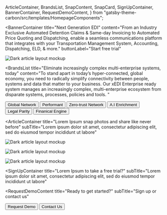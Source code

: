   ArticleContainer,
  BrandsList,
  SnapContent,
  SnapCard,
  SignUpContainer,
  BannerContainer,
  RequestDemoContent,
} from "gatsby-theme-carbon/src/templates/HomepageComponents";


<BannerContainer 
  title="Next Generation EDI"
  content="From an Industry Exclusive Automated Detention Claims & Same-day Invoicing to Automated Price Quoting and Dispatching, enable a seamless communications platform that integrates with your Transportation Management System, Accounting, Dispatching, ELD, & more."
  buttonLabel="Start free trial"
>

![Dark article layout mockup](./components/images/Article_05.png)

</BannerContainer>

<BrandsList
  title="Eliminate increasingly complex multi-enterprise systems, today"
  content="To stand apart in today’s hyper-connected, global economy, you need to radically simplify connectivity between people, systems and data that matter to your business. Our xEDI Enterprise ready system manages an increasingly complex, multi-enterprise ecosystem from disparate systems, processes, policies and tools. "
>
  <Row>
    <Column colMd={2} colLg={2}>
      <Button kind="secondary" href="#">
        Global Network
      </Button>
    </Column>
    <Column colMd={2} colLg={2}>
      <Button kind="secondary" href="#">
        Performant
      </Button>
    </Column>
    <Column colMd={2} colLg={2}>
      <Button kind="secondary" href="#">
        Zero-trust Network
      </Button>
    </Column>
    <Column colMd={2} colLg={2}>
      <Button kind="secondary" href="#">
        A.I Enrichment
      </Button>
    </Column>
    <Column colMd={2} colLg={2}>
      <Button kind="secondary" href="#">
        Legal Parity
      </Button>
    </Column>
    <Column colMd={2} colLg={2}>
      <Button kind="secondary" href="#">
        Finanical Engine
      </Button>
    </Column>
  </Row>
</BrandsList>

<SnapContent title="Digitization promises to level the supply chain playing field">
  <Row>
    <Column colSm={12} colMd={6} colLg={6}>
      <SnapCard
        title="Lorem Ipsum"
        buttonLabel="Lorem Ipsum"
        content="Nemo enim ipsam voluptatem quia voluptas sit aspernatur aut odit aut fugit, sed quia consequuntur magni dolores eos qui ratione voluptatem sequi nesciunt. Neque porro quisquam est."
      />
    </Column>
    <Column colSm={12} colMd={6} colLg={6}>
      <SnapCard
        title="Smart contracts may offer smart solutions for carriers, truck drivers"
        buttonLabel="Lorem Ipsum"
        content="Nemo enim ipsam voluptatem quia voluptas sit aspernatur aut odit aut fugit, sed quia consequuntur magni dolores eos qui ratione voluptatem sequi nesciunt. Neque porro quisquam est."
      />
    </Column>
    <Column colSm={12} colMd={6} colLg={6}>
      <SnapCard
        title="Blockchain Ready for Prime Time"
        buttonLabel="Lorem Ipsum"
        content="Nemo enim ipsam voluptatem quia voluptas sit aspernatur aut odit aut fugit, sed quia consequuntur magni dolores eos qui ratione voluptatem sequi nesciunt. Neque porro quisquam est."
      />
    </Column>
    <Column colSm={12} colMd={6} colLg={6}>
      <SnapCard
        title="Lorem Ipsum"
        buttonLabel="Lorem Ipsum"
        content="Nemo enim ipsam voluptatem quia voluptas sit aspernatur aut odit aut fugit, sed quia consequuntur magni dolores eos qui ratione voluptatem sequi nesciunt. Neque porro quisquam est."
      />
    </Column>
  </Row>
</SnapContent>

<ArticleContainer
  title="Lorem Ipsum snap photos and share like never before"
  subTitle="Lorem ipsum dolor sit amet, consectetur adipiscing elit, sed do eiusmod tempor incididunt ut labore"
>
<Row>
<Column colMd={4} colLg={4}>
    <ArticleCard
      subTitle="lorem ipsum"
      title="Lorem Ipsum"
      color="dark"
      >

![Dark article layout mockup](./components/images/Article_05.png)

  </ArticleCard>
</Column>
<Column colMd={4} colLg={4}>
    <ArticleCard
      subTitle="lorem ipsum"
      title="Lorem Ipsum"
      color="dark"
      >

![Dark article layout mockup](./components/images/Article_05.png)

  </ArticleCard>
</Column>
<Column colMd={4} colLg={4}>
    <ArticleCard
      subTitle="lorem ipsum"
      title="Lorem Ipsum"
      color="dark"
      >

![Dark article layout mockup](./components/images/Article_05.png)

  </ArticleCard>
</Column>
</Row>
</ArticleContainer>

<SignUpContainer
  title="Lorem Ipsum to take a free trial?"
  subTitle="Lorem ipsum dolor sit amet, consectetur adipiscing elit, sed do eiusmod tempor incididunt ut labore"
></SignUpContainer>

<RequestDemoContent
  title="Ready to get started?"
  subTitle="Sign up or contact us"
>
  <Button href="#" kind="secondary">
    Request Demo
  </Button>
  <Button href="#" kind="tertiary">
    Contact Us
  </Button>
</RequestDemoContent>
